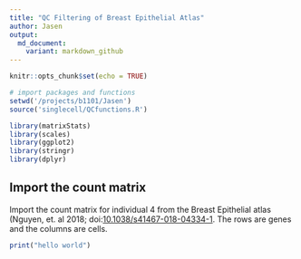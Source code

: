 ```yaml
---
title: "QC Filtering of Breast Epithelial Atlas"
author: Jasen
output:
  md_document:
    variant: markdown_github
---
```


```r
knitr::opts_chunk$set(echo = TRUE)
```

```r
# import packages and functions
setwd('/projects/b1101/Jasen')
source('singlecell/QCfunctions.R')

library(matrixStats)
library(scales)
library(ggplot2)
library(stringr)
library(dplyr)
```

## Import the count matrix
Import the count matrix for individual 4 from the Breast Epithelial atlas (Nguyen, et. al 2018; doi:[10.1038/s41467-018-04334-1](https://www.nature.com/articles/s41467-018-04334-1). The rows are genes and the columns are cells.

```r
print("hello world")
```
